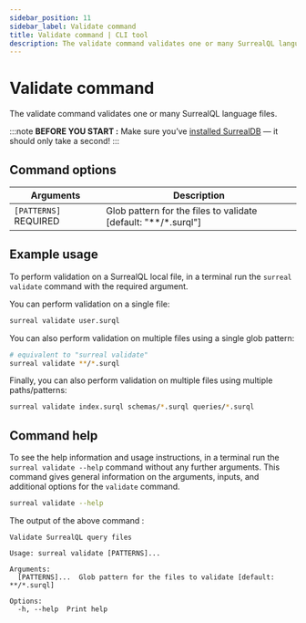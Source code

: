 ```yaml
---
sidebar_position: 11
sidebar_label: Validate command
title: Validate command | CLI tool
description: The validate command validates one or many SurrealQL language files.
---
```


# Validate command

The validate command validates one or many SurrealQL language files.

:::note
__BEFORE YOU START :__ Make sure you’ve [installed SurrealDB](/docs/surrealdb/installation) — it should only take a second!
:::

## Command options

<table>
    <thead>
        <tr>
            <th colspan="2">Arguments</th>
            <th>Description</th>
        </tr>
    </thead>  
    <tbody>
        <tr>
            <td colspan="2">
                <code>[PATTERNS] </code>
                <l className='yellow'>REQUIRED</l>
            </td>
            <td>
        Glob pattern for the files to validate [default: "**/*.surql"]
            </td>
        </tr>
    </tbody>
</table>


## Example usage

To perform validation on a SurrealQL local file, in a terminal run the `surreal validate` command with the required argument.

You can perform validation on a single file:

```bash
surreal validate user.surql
```

You can also perform validation on multiple files using a single glob pattern:

```bash
# equivalent to "surreal validate"
surreal validate **/*.surql
```

Finally, you can also perform validation on multiple files using multiple paths/patterns:

```bash
surreal validate index.surql schemas/*.surql queries/*.surql
```

## Command help

To see the help information and usage instructions, in a terminal run the `surreal validate --help` command without any further arguments. This command gives general information on the arguments, inputs, and additional options for the `validate` command.

```bash
surreal validate --help
```
The output of the above command :

```
Validate SurrealQL query files

Usage: surreal validate [PATTERNS]...

Arguments:
  [PATTERNS]...  Glob pattern for the files to validate [default: **/*.surql]

Options:
  -h, --help  Print help
```
